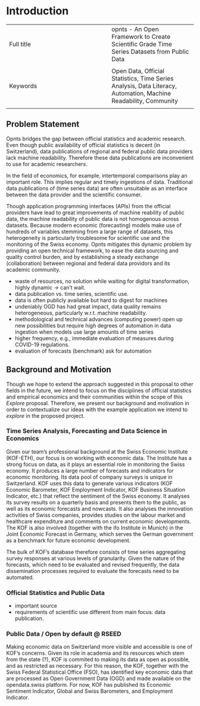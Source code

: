 # Introduction


|  |  |
|:-----|:----|
|   Full title  |  opnts - An Open Framework to Create Scientific Grade Time Series Datasets from Public Data
  |
|  Keywords |  Open Data, Official Statistics, Time Series Analysis, Data Literacy, Automation, Machine Readability, Community
 |


## Problem Statement

 Opnts bridges the gap between official statistics and academic research. Even though public availability of official statistics is decent (in Switzerland), data publications of regional and federal public data providers lack machine readability. Therefore these data publications are inconvenient to use for academic researchers.

 In the field of economics, for example, intertemporal comparisons play an important role. This implies regular and timely ingestions of data. Traditional data publications of (time series data) are often unsuitable as an interface between the data provider and the scientific consumer. 

 <!-- insert bfs excel (example of a data publication that is hard to ingest by a machine)-->
 
 Though application programming interfaces (APIs) from the official providers have lead to great improvements of machine reability of public data, the machine readability of public data is not homogenous across datasets.  Because modern economic (forecasting) models make use of hundreds of variables stemming from a large range of datasets, this heterogeneity is particularly troublesome for scientific use and the monitoring of the Swiss economy. Opnts mitigates this dynamic problem by providing an open technical framework, to ease the data sourcing and quality control burden, and by establishing a steady exchange (collaboration) between regional and federal data providors and its academic community.


- waste of resources, no solution while waiting for digital transformation, highly dynamic -> can't wait.
- data publication vs. time series, scientific use. 
- data is often publicly available but hard to digest for machines
- undeniably OGD has had great impact, data quality remains heterogeneous, particularly w.r.t. machine readability.
- methodological and technical advances (computing power) open up new possibilities but require high degrees of automation in data ingestion when models use large amounts of time series
- higher frequency, e.g., immediate evaluation of measures during COVID-19 regulations. 
- evaluation of forecasts (benchmark) ask for automation

<!-- in 2 ways: 

1. improving & spreading ORD practices (active discussions with FSO, teaching, FAIR principle inclusion)
2. code as communication (framework as a blueprint to communicate what we want to do, as an interim solution).

-> erhöhe abstraktionsniveau, wir haben communication and technisches framework, bilden wissen, was bfs uns gibt, und 2. community building.

:::{.callout-important}

bridging the gap between academia and official statistics. 
way to do it: streamline publication, inclusion across all working packages. share a blueprint process on how to work with public data. 
have different entrypoints for different needs: data, source code, meta data etc. 
code as a communication channel,

::: -->


## Background and Motivation

Though we hope to extend the approach suggested in this proposal to other fields in the future, we intend to focus on the disciplines of official statistics and empirical economics and their communities within the scope of this *Explore* proposal. Therefore, we present our background and motivation in order to contextualize our ideas with the example application we intend to *explore* in the proposed project.

### Time Series Analysis, Forecasting and Data Science in Economics

Given our team's professional background at the Swiss Economic Institute (KOF-ETH), our focus is on working with economic data. The Institute has a strong focus on data, as it plays an essential role in monitoring the Swiss economy. It produces a large number of forecasts and indicators for economic monitoring. Its data pool of company surveys is unique in Switzerland. KOF uses this data to generate various indicators (KOF Economic Barometer, KOF Employment Indicator, KOF Business Situation Indicator, etc.) that reflect the sentiment of the Swiss economy. It analyses its survey results on a quarterly basis and presents them to the public, as well as its economic forecasts and nowcasts. It also analyses the innovation activities of Swiss companies, provides studies on the labour market and healthcare expenditure and comments on current economic developments. The KOF is also involved (together with the ifo Institute in Munich) in the Joint Economic Forecast in Germany, which serves the German government as a benchmark for future economic development.

The bulk of KOF's database therefore consists of time series aggregating survey responses at various levels of granularity. Given the nature of the forecasts, which need to be evaluated and revised frequently, the data dissemination processes required to evaluate the forecasts need to be automated.

<!-- changes: mehr kompakt, mehr academic research (was sind die felder in ökonomischen fachzeitschriften, wo man zeitreihen braucht. gib noch r ts beispiel dazu, wie's automatisiert ausschaut) -->

<!-- bei shock absorption und education wusste nicht wie ich das in den text integriere? the monitoring of shock absorption through fiscal, monetary policy? education by chair gersbach und sturm? -->

### Official Statistics and Public Data

- important source
- requirements of scientific use different from main focus: data publication. 


### Public Data / Open by default @ RSEED

Making economic data on Switzerland more visible and accessible is one of KOF's concerns. Given its role in academia and its resources which stem from the state (?), KOF is commited to making its data as open as possible, and as restricted as necessary. For this reason, the KOF, together with the Swiss Federal Statistical Office (FSO), has identified key economic data that are processed as Open Government Data (OGD) and made available on the opendata.swiss platform. For now, KOF has published its Economic Sentiment Indicator, Global and Swiss Barometers, and Employment Indicator. 

<!-- our background in public data, we already have open data, kof data, kof datenservice api, ts explorer -> we already do a lot -->



